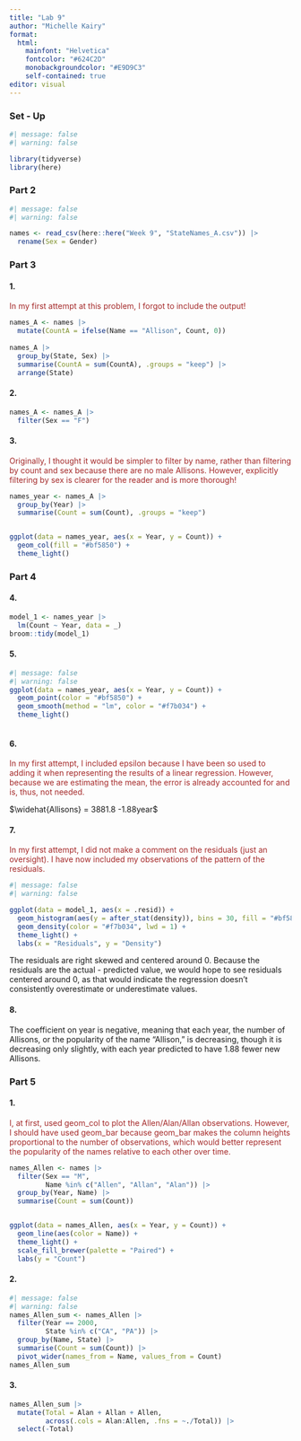 ```yaml
---
title: "Lab 9"
author: "Michelle Kairy"
format: 
  html:
    mainfont: "Helvetica"
    fontcolor: "#624C2D"
    monobackgroundcolor: "#E9D9C3"
    self-contained: true
editor: visual
---
```


### Set - Up

```r
#| message: false
#| warning: false

library(tidyverse)
library(here)
```

### Part 2

```r
#| message: false
#| warning: false

names <- read_csv(here::here("Week 9", "StateNames_A.csv")) |>
  rename(Sex = Gender)

```

### Part 3

#### 1.

[In my first attempt at this problem, I forgot to include the output!]{style="color: brown;"}

```r
names_A <- names |>
  mutate(CountA = ifelse(Name == "Allison", Count, 0))
  
names_A |>
  group_by(State, Sex) |>
  summarise(CountA = sum(CountA), .groups = "keep") |>
  arrange(State)


```

#### 2.

```r

names_A <- names_A |>
  filter(Sex == "F")
```

#### 3.

[Originally, I thought it would be simpler to filter by name, rather than filtering by count and sex because there are no male Allisons. However, explicitly filtering by sex is clearer for the reader and is more thorough!]{style="color: brown;"}

```r
names_year <- names_A |>
  group_by(Year) |>
  summarise(Count = sum(Count), .groups = "keep")


ggplot(data = names_year, aes(x = Year, y = Count)) +
  geom_col(fill = "#bf5850") +
  theme_light() 

```

### Part 4

#### 4.

```r

model_1 <- names_year |>
  lm(Count ~ Year, data = _)
broom::tidy(model_1)
```

#### 5.

```r
#| message: false
#| warning: false
ggplot(data = names_year, aes(x = Year, y = Count)) +
  geom_point(color = "#bf5850") +
  geom_smooth(method = "lm", color = "#f7b034") +
  theme_light()
  
```

#### 6.

[In my first attempt, I included epsilon because I have been so used to adding it when representing the results of a linear regression. However, because we are estimating the mean, the error is already accounted for and is, thus, not needed.]{style="color: brown;"}

$\widehat{Allisons} = 3881.8 -1.88year$

#### 7.

[In my first attempt, I did not make a comment on the residuals (just an oversight). I have now included my observations of the pattern of the residuals.]{style="color: brown;"}

```r
#| message: false
#| warning: false

ggplot(data = model_1, aes(x = .resid)) +
  geom_histogram(aes(y = after_stat(density)), bins = 30, fill = "#bf5850") +
  geom_density(color = "#f7b034", lwd = 1) +
  theme_light() +
  labs(x = "Residuals", y = "Density")
```

The residuals are right skewed and centered around 0. Because the residuals are the actual - predicted value, we would hope to see residuals centered around 0, as that would indicate the regression doesn't consistently overestimate or underestimate values.

#### 8.

The coefficient on year is negative, meaning that each year, the number of Allisons, or the popularity of the name "Allison," is decreasing, though it is decreasing only slightly, with each year predicted to have 1.88 fewer new Allisons.

### Part 5

#### 1.

[I, at first, used geom_col to plot the Allen/Alan/Allan observations. However, I should have used geom_bar because geom_bar makes the column heights proportional to the number of observations, which would better represent the popularity of the names relative to each other over time.]{style="color: brown;"}

```r
names_Allen <- names |>
  filter(Sex == "M",
         Name %in% c("Allen", "Allan", "Alan")) |>
  group_by(Year, Name) |>
  summarise(Count = sum(Count))


ggplot(data = names_Allen, aes(x = Year, y = Count)) +
  geom_line(aes(color = Name)) +
  theme_light() +
  scale_fill_brewer(palette = "Paired") +
  labs(y = "Count")
```

#### 2.

```r
#| message: false
#| warning: false
names_Allen_sum <- names_Allen |>
  filter(Year == 2000,
         State %in% c("CA", "PA")) |>
  group_by(Name, State) |>
  summarise(Count = sum(Count)) |>
  pivot_wider(names_from = Name, values_from = Count)
names_Allen_sum
```

#### 3.

```r
names_Allen_sum |>
  mutate(Total = Alan + Allan + Allen,
         across(.cols = Alan:Allen, .fns = ~./Total)) |>
  select(-Total)
```
